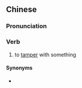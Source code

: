 {{also|动手脚}}
==Chinese==
{{zh-forms|s=动手脚|type=12}}

===Pronunciation===
{{zh-pron
|m=dòngshǒujiǎo
|cat=v
}}

===Verb===
{{zh-verb}}

# to [[tamper]] with something

====Synonyms====
* {{zh-l|做手腳}}